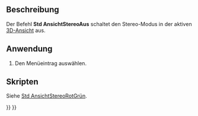 <languages/>

{{Docnav/de
|[[Std_ViewIvStereoInterleavedColumns/de|AnsichtStereoVersetzteSpalten]]
|[[Std_ViewIvIssueCamPos/de|AnsichKamerapositionAusgeben]]
|[[Std_View_Menu/de|Std Menü Ansicht]]
|IconL=Std_ViewIvStereoInterleavedColumns.svg
|IconR=Std_ViewIvIssueCamPos.svg
|IconC=Freecad.svg
}}

{{GuiCommand/de
|Name=Std ViewIvStereoOff
|Name/de=Std AnsichtStereoAus
|MenuLocation=Ansicht → Stereo → Stereo aus
|Workbenches=Alle
|SeeAlso=[[Std_ViewIvStereoRedGreen/de|Std AnsichtStereoRotGrün]], [[Std_ViewIvStereoQuadBuff/de|Std AnsichtStereoVierfachPuffer]], [[Std_ViewIvStereoInterleavedRows/de|Std AnsichtStereoVersetzteZeilen]], [[Std_ViewIvStereoInterleavedColumns/de|Std AnsichtStereoVersetzteSpalten]]
}}

<span id="Description"></span>
==Beschreibung==

<div class="mw-translate-fuzzy">
Der Befehl '''Std AnsichtStereoAus''' schaltet den Stereo-Modus in der aktiven [[3D_view/de|3D-Ansicht]] aus.
</div>

<span id="Usage"></span>
==Anwendung==

# Den Menüeintrag {{MenuCommand|Ansicht → Stereo → [[Image:Std_ViewIvStereoOff.svg|16px]] Stereo aus}} auswählen.

<span id="Scripting"></span>
==Skripten==

Siehe [[Std_ViewIvStereoRedGreen/de#Scripting|Std AnsichtStereoRotGrün]].


{{Docnav/de
|[[Std_ViewIvStereoInterleavedColumns/de|AnsichtStereoVersetzteSpalten]]
|[[Std_ViewIvIssueCamPos/de|AnsichKamerapositionAusgeben]]
|[[Std_View_Menu/de|Std Menü Ansicht]]
|IconL=Std_ViewIvStereoInterleavedColumns.svg
|IconR=Std_ViewIvIssueCamPos.svg
|IconC=Freecad.svg
}}

{{Std_Base_navi{{#translation:}}}}
{{Userdocnavi{{#translation:}}}}